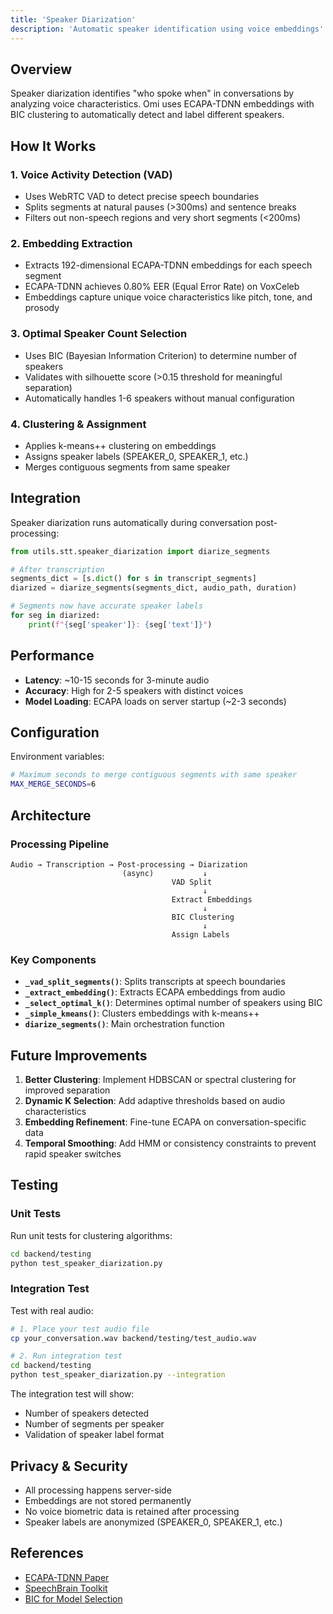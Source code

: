 ```yaml
---
title: 'Speaker Diarization'
description: 'Automatic speaker identification using voice embeddings'
---
```


## Overview

Speaker diarization identifies "who spoke when" in conversations by analyzing voice characteristics. Omi uses ECAPA-TDNN embeddings with BIC clustering to automatically detect and label different speakers.

## How It Works

### 1. Voice Activity Detection (VAD)
- Uses WebRTC VAD to detect precise speech boundaries
- Splits segments at natural pauses (>300ms) and sentence breaks
- Filters out non-speech regions and very short segments (<200ms)

### 2. Embedding Extraction
- Extracts 192-dimensional ECAPA-TDNN embeddings for each speech segment
- ECAPA-TDNN achieves 0.80% EER (Equal Error Rate) on VoxCeleb
- Embeddings capture unique voice characteristics like pitch, tone, and prosody

### 3. Optimal Speaker Count Selection
- Uses BIC (Bayesian Information Criterion) to determine number of speakers
- Validates with silhouette score (>0.15 threshold for meaningful separation)
- Automatically handles 1-6 speakers without manual configuration

### 4. Clustering & Assignment
- Applies k-means++ clustering on embeddings
- Assigns speaker labels (SPEAKER_0, SPEAKER_1, etc.)
- Merges contiguous segments from same speaker

## Integration

Speaker diarization runs automatically during conversation post-processing:

```python
from utils.stt.speaker_diarization import diarize_segments

# After transcription
segments_dict = [s.dict() for s in transcript_segments]
diarized = diarize_segments(segments_dict, audio_path, duration)

# Segments now have accurate speaker labels
for seg in diarized:
    print(f"{seg['speaker']}: {seg['text']}")
```

## Performance

- **Latency**: ~10-15 seconds for 3-minute audio
- **Accuracy**: High for 2-5 speakers with distinct voices
- **Model Loading**: ECAPA loads on server startup (~2-3 seconds)

## Configuration

Environment variables:

```bash
# Maximum seconds to merge contiguous segments with same speaker
MAX_MERGE_SECONDS=6
```

## Architecture

### Processing Pipeline

```
Audio → Transcription → Post-processing → Diarization
                         (async)           ↓
                                    VAD Split
                                           ↓
                                    Extract Embeddings
                                           ↓
                                    BIC Clustering
                                           ↓
                                    Assign Labels
```

### Key Components

- **`_vad_split_segments()`**: Splits transcripts at speech boundaries
- **`_extract_embedding()`**: Extracts ECAPA embeddings from audio
- **`_select_optimal_k()`**: Determines optimal number of speakers using BIC
- **`_simple_kmeans()`**: Clusters embeddings with k-means++
- **`diarize_segments()`**: Main orchestration function

## Future Improvements

1. **Better Clustering**: Implement HDBSCAN or spectral clustering for improved separation
2. **Dynamic K Selection**: Add adaptive thresholds based on audio characteristics
3. **Embedding Refinement**: Fine-tune ECAPA on conversation-specific data
4. **Temporal Smoothing**: Add HMM or consistency constraints to prevent rapid speaker switches

## Testing

### Unit Tests

Run unit tests for clustering algorithms:

```bash
cd backend/testing
python test_speaker_diarization.py
```

### Integration Test

Test with real audio:

```bash
# 1. Place your test audio file
cp your_conversation.wav backend/testing/test_audio.wav

# 2. Run integration test
cd backend/testing
python test_speaker_diarization.py --integration
```

The integration test will show:
- Number of speakers detected
- Number of segments per speaker
- Validation of speaker label format

## Privacy & Security

- All processing happens server-side
- Embeddings are not stored permanently
- No voice biometric data is retained after processing
- Speaker labels are anonymized (SPEAKER_0, SPEAKER_1, etc.)

## References

- [ECAPA-TDNN Paper](https://arxiv.org/abs/2005.07143)
- [SpeechBrain Toolkit](https://speechbrain.github.io/)
- [BIC for Model Selection](https://en.wikipedia.org/wiki/Bayesian_information_criterion) 